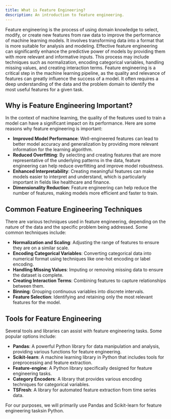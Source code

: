 ```yaml
---
title: What is Feature Engineering?
description: An introduction to feature engineering.
---
```


Feature engineering is the process of using domain knowledge to select, modify, or create new features from raw data to improve the performance of machine learning models. It involves transforming data into a format that is more suitable for analysis and modeling.
Effective feature engineering can significantly enhance the predictive power of models by providing them with more relevant and informative inputs. This process may include techniques such as normalization, encoding categorical variables, handling missing values, and creating interaction terms.
Feature engineering is a critical step in the machine learning pipeline, as the quality and relevance of features can greatly influence the success of a model. It often requires a deep understanding of the data and the problem domain to identify the most useful features for a given task.

## Why is Feature Engineering Important?

In the context of machine learning, the quality of the features used to train a model can have a significant impact on its performance. Here are some reasons why feature engineering is important:

- **Improved Model Performance**: Well-engineered features can lead to better model accuracy and generalization by providing more relevant information for the learning algorithm.
- **Reduced Overfitting**: By selecting and creating features that are more representative of the
  underlying patterns in the data, feature engineering can help reduce overfitting and improve model robustness.
- **Enhanced Interpretability**: Creating meaningful features can make models easier to interpret and understand, which is particularly important in fields like healthcare and finance.
- **Dimensionality Reduction**: Feature engineering can help reduce the number of features, making
  models more efficient and faster to train.

## Common Feature Engineering Techniques

There are various techniques used in feature engineering, depending on the nature of the data and the specific problem being addressed. Some common techniques include:

- **Normalization and Scaling**: Adjusting the range of features to ensure they are on a similar scale.
- **Encoding Categorical Variables**: Converting categorical data into numerical format using techniques like one-hot encoding or label encoding.
- **Handling Missing Values**: Imputing or removing missing data to ensure the dataset is complete.
- **Creating Interaction Terms**: Combining features to capture relationships between them.
- **Binning**: Grouping continuous variables into discrete intervals.
- **Feature Selection**: Identifying and retaining only the most relevant features for the model.

## Tools for Feature Engineering

Several tools and libraries can assist with feature engineering tasks. Some popular options include:

- **Pandas**: A powerful Python library for data manipulation and analysis, providing various functions for feature engineering.
- **Scikit-learn**: A machine learning library in Python that includes tools for preprocessing and feature extraction.
- **Feature-engine**: A Python library specifically designed for feature engineering tasks.
- **Category Encoders**: A library that provides various encoding techniques for categorical variables.
- **TSFresh**: A library for automated feature extraction from time series data.

For our purposes, we will primarily use Pandas and Scikit-learn for feature engineering tasksin Python.
